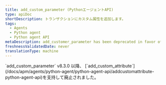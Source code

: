 ```yaml
---
title: add_custom_parameter (PythonエージェントAPI)
type: apiDoc
shortDescription: トランザクションにカスタム属性を追加します。
tags:
  - Agents
  - Python agent
  - Python agent API
metaDescription: add_customer_parameter has been deprecated in favor of add_customer_attribute.
freshnessValidatedDate: never
translationType: machine
---
```


<Callout variant="important">
  `add_custom_parameter` v8.3.0 以降、 [`add_custom_attribute`](/docs/apm/agents/python-agent/python-agent-api/addcustomattribute-python-agent-api)を支持して廃止されました。
</Callout>
